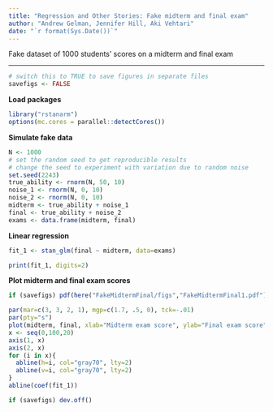 ```yaml
---
title: "Regression and Other Stories: Fake midterm and final exam"
author: "Andrew Gelman, Jennifer Hill, Aki Vehtari"
date: "`r format(Sys.Date())`"
---
```

Fake dataset of 1000 students' scores on a midterm and final exam

-------------


```r
# switch this to TRUE to save figures in separate files
savefigs <- FALSE
```

**Load packages**

```r
library("rstanarm")
options(mc.cores = parallel::detectCores())
```

**Simulate fake data**

```r
N <- 1000
# set the random seed to get reproducible results
# change the seed to experiment with variation due to random noise
set.seed(2243)
true_ability <- rnorm(N, 50, 10)
noise_1 <- rnorm(N, 0, 10)
noise_2 <- rnorm(N, 0, 10)
midterm <- true_ability + noise_1
final <- true_ability + noise_2
exams <- data.frame(midterm, final)
```

**Linear regression**

```r
fit_1 <- stan_glm(final ~ midterm, data=exams)
```
```r
print(fit_1, digits=2)
```

**Plot midterm and final exam scores**

```r
if (savefigs) pdf(here("FakeMidtermFinal/figs","FakeMidtermFinal1.pdf"), height=4, width=4)
```
```r
par(mar=c(3, 3, 2, 1), mgp=c(1.7, .5, 0), tck=-.01)
par(pty="s")
plot(midterm, final, xlab="Midterm exam score", ylab="Final exam score", xlim=c(0,100), ylim=c(0,100), xaxs="i", yaxs="i", xaxt="n", yaxt="n", pch=20, cex=.5)
x <- seq(0,100,20)
axis(1, x)
axis(2, x)
for (i in x){
  abline(h=i, col="gray70", lty=2)
  abline(v=i, col="gray70", lty=2)
}
abline(coef(fit_1))
```
```r
if (savefigs) dev.off()
```

